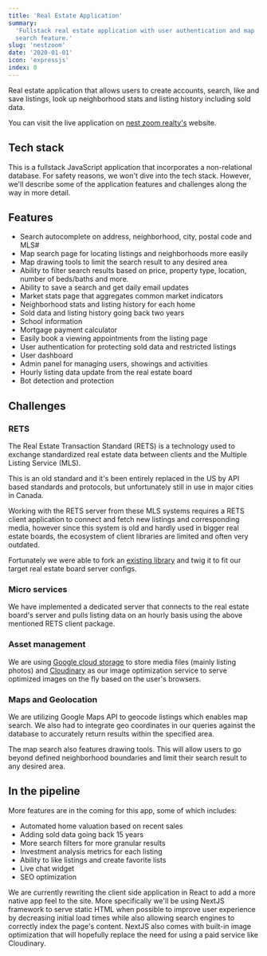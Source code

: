 ---
title: 'Real Estate Application'
summary:
  'Fullstack real estate application with user authentication and map
  search feature.'
slug: 'nestzoom'
date: '2020-01-01'
icon: 'expressjs'
index: 0
---

Real estate application that allows users to create accounts, search, like
and save listings, look up neighborhood stats and listing history including
sold data.

You can visit the live application on
[nest zoom realty's](https://www.nestzoom.com/) website.

## Tech stack

This is a fullstack JavaScript application that incorporates a
non-relational database. For safety reasons, we won't dive into the tech
stack. However, we'll describe some of the application features and
challenges along the way in more detail.

## Features

- Search autocomplete on address, neighborhood, city, postal code and MLS#
- Map search page for locating listings and neighborhoods more easily
- Map drawing tools to limit the search result to any desired area
- Ability to filter search results based on price, property type, location,
  number of beds/baths and more.
- Ability to save a search and get daily email updates
- Market stats page that aggregates common market indicators
- Neighborhood stats and listing history for each home
- Sold data and listing history going back two years
- School information
- Mortgage payment calculator
- Easily book a viewing appointments from the listing page
- User authentication for protecting sold data and restricted listings
- User dashboard
- Admin panel for managing users, showings and activities
- Hourly listing data update from the real estate board
- Bot detection and protection

## Challenges

### RETS

The Real Estate Transaction Standard (RETS) is a technology used to
exchange standardized real estate data between clients and the Multiple
Listing Service (MLS).

This is an old standard and it's been entirely replaced in the US by API
based standards and protocols, but unfortunately still in use in major
cities in Canada.

Working with the RETS server from these MLS systems requires a RETS client
application to connect and fetch new listings and corresponding media,
however since this system is old and hardly used in bigger real estate
boards, the ecosystem of client libraries are limited and often very
outdated.

Fortunately we were able to fork an
[existing library](https://github.com/WinUP/rets-client) and twig it to fit
our target real estate board server configs.

### Micro services

We have implemented a dedicated server that connects to the real estate
board's server and pulls listing data on an hourly basis using the above
mentioned RETS client package.

### Asset management

We are using [Google cloud storage](https://cloud.google.com/) to store
media files (mainly listing photos) and
[Cloudinary](https://cloudinary.com/) as our image optimization service to
serve optimized images on the fly based on the user's browsers.

### Maps and Geolocation

We are utilizing Google Maps API to geocode listings which enables map
search. We also had to integrate geo coordinates in our queries against the
database to accurately return results within the specified area.

The map search also features drawing tools. This will allow users to go
beyond defined neighborhood boundaries and limit their search result to any
desired area.

## In the pipeline

More features are in the coming for this app, some of which includes:

- Automated home valuation based on recent sales
- Adding sold data going back 15 years
- More search filters for more granular results
- Investment analysis metrics for each listing
- Ability to like listings and create favorite lists
- Live chat widget
- SEO optimization

We are currently rewriting the client side application in React to add a
more native app feel to the site. More specifically we'll be using NextJS
framework to serve static HTML when possible to improve user experience by
decreasing initial load times while also allowing search engines to
correctly index the page's content. NextJS also comes with built-in image
optimization that will hopefully replace the need for using a paid service
like Cloudinary.
